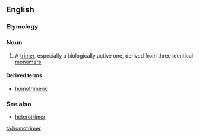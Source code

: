 ==English==

===Etymology===
{{prefix|homo|trimer|lang=en}}

===Noun===
{{en-noun}}

# {{label|en|chemistry|biochemistry}} A [[trimer]], especially a biologically active one, derived from three identical [[monomer]]s

====Derived terms====
* [[homotrimeric]]

===See also===
* [[heterotrimer]]

[[ta:homotrimer]]